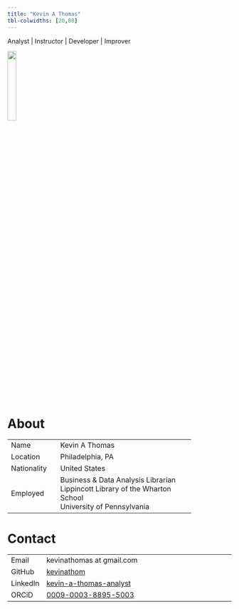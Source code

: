 ```yaml
---
title: "Kevin A Thomas"
tbl-colwidths: [20,80]
---
```


Analyst | Instructor | Developer | Improver

![](/img/KevinThomas_PLC03422_RGB_LoResCrop.jpg){width="20%"}

# About  
+-------------+--------------------------------------------+
|             |                                            |
+=============+============================================+
| Name        | Kevin A Thomas                             |
+-------------+--------------------------------------------+
| Location    | Philadelphia, PA                           |
+-------------+--------------------------------------------+
| Nationality | United States                              |
+-------------+--------------------------------------------+
| Employed    | Business & Data Analysis Librarian \       |
|             | Lippincott Library of the Wharton School \ |
|             | University of Pennsylvania \               |
+-------------+--------------------------------------------+

# Contact  
+----------+-------------------------------------------------------------------------------+
|          |                                                                               |
+==========+===============================================================================+
| Email    | kevinathomas at gmail.com                                                     |
+----------+-------------------------------------------------------------------------------+
| GitHub   | [kevinathom](https://github.com/kevinathom)                                   |
+----------+-------------------------------------------------------------------------------+
| LinkedIn | [kevin-a-thomas-analyst](https://www.linkedin.com/in/kevin-a-thomas-analyst/) |
+----------+-------------------------------------------------------------------------------+
| ORCiD    | [0009-0003-8895-5003](https://orcid.org/0009-0003-8895-5003)                  |
+----------+-------------------------------------------------------------------------------+

